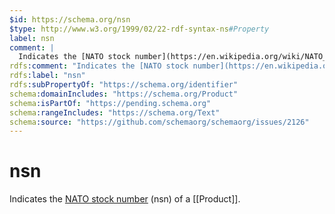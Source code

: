 ```yaml
---
$id: https://schema.org/nsn
$type: http://www.w3.org/1999/02/22-rdf-syntax-ns#Property
label: nsn
comment: |
  Indicates the [NATO stock number](https://en.wikipedia.org/wiki/NATO_Stock_Number) (nsn) of a [[Product]]. 
rdfs:comment: "Indicates the [NATO stock number](https://en.wikipedia.org/wiki/NATO_Stock_Number) (nsn) of a [[Product]]. "
rdfs:label: "nsn"
rdfs:subPropertyOf: "https://schema.org/identifier"
schema:domainIncludes: "https://schema.org/Product"
schema:isPartOf: "https://pending.schema.org"
schema:rangeIncludes: "https://schema.org/Text"
schema:source: "https://github.com/schemaorg/schemaorg/issues/2126"
---
```


# nsn

Indicates the [NATO stock number](https://en.wikipedia.org/wiki/NATO_Stock_Number) (nsn) of a [[Product]]. 

